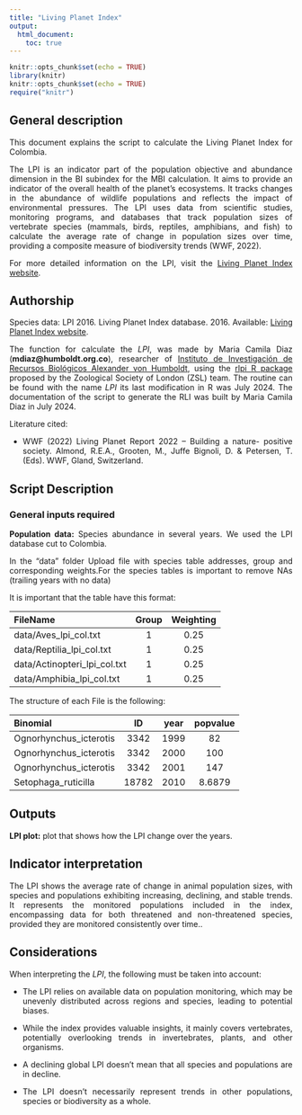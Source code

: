 ```yaml
---
title: "Living Planet Index"
output: 
  html_document:
    toc: true             
---
```


```r
knitr::opts_chunk$set(echo = TRUE)
library(knitr)
knitr::opts_chunk$set(echo = TRUE)
require("knitr")

```

## General description
<div style="text-align: justify">  


This document explains the script to calculate the Living Planet Index for Colombia.

The LPI is an indicator part of the population objective and abundance dimension in the BI subindex for the MBI calculation. It aims to provide an indicator of the overall health of the planet's ecosystems. It tracks changes in the abundance of wildlife populations and reflects the impact of environmental pressures. The LPI uses data from scientific studies, monitoring programs, and databases that track population sizes of vertebrate species (mammals, birds, reptiles, amphibians, and fish) to calculate the average rate of change in population sizes over time, providing a composite measure of biodiversity trends (WWF, 2022). 

For more detailed information on the LPI, visit the [Living Planet Index website](https://www.livingplanetindex.org/).<div/>

## Authorship

<div style="text-align: justify"> Species data: LPI 2016. Living Planet Index database. 2016. Available: [Living Planet Index website](https://www.livingplanetindex.org/).


The function for calculate the *LPI*, was made by Maria Camila Diaz (**mdiaz@humboldt.org.co**), researcher of [Instituto de Investigación de Recursos Biológicos Alexander von Humboldt](http://www.humboldt.org.co/es/), using the [rlpi R package](https://github.com/Zoological-Society-of-London/rlpi/blob/master/README.Rmd) proposed by the Zoological Society of London (ZSL) team. The routine can be found with the name *LPI* its last modification in R was July 2024. The documentation of the script to generate the RLI was built by Maria Camila Diaz in July 2024.


Literature cited:

- WWF (2022) Living Planet Report 2022 – Building a nature- positive society. Almond, R.E.A., Grooten, M., Juffe Bignoli,  D. & Petersen, T. (Eds). WWF, Gland, Switzerland.<div/>


## Script Description
### General inputs required

<div style="text-align: justify">**Population data:** Species abundance in several years. We used the LPI database cut to Colombia.


In the "data" folder Upload file with species table addresses, group and corresponding weights.For the species tables is important to remove NAs (trailing years with no data)

It is important that the table have this format:

| **FileName**                  | **Group**  | **Weighting** |
|:------------------------------|:----------:|:-------------:|
| data/Aves_lpi_col.txt         | 1          | 0.25          |
| data/Reptilia_lpi_col.txt     | 1          | 0.25          |
| data/Actinopteri_lpi_col.txt  | 1          | 0.25          |
| data/Amphibia_lpi_col.txt     | 1          | 0.25          |

The structure of each File is the following:

| **Binomial**            | **ID**  | **year** | **popvalue** |
|:------------------------|:-------:|:--------:|:------------:|
| Ognorhynchus_icterotis  | 3342    | 1999     | 82           |
| Ognorhynchus_icterotis  | 3342    | 2000     | 100          |
| Ognorhynchus_icterotis  | 3342    | 2001     | 147          |
| Setophaga_ruticilla     | 18782   | 2010     | 8.6879       |



## Outputs

<div style="text-align: justify">**LPI plot:** plot that shows how the LPI change over the years.<div/>


## Indicator interpretation

<div style="text-align: justify">The LPI shows the average rate of change in animal population sizes, with species and populations exhibiting increasing, declining, and stable trends. It represents the monitored populations included in the index, encompassing data for both threatened and non-threatened species, provided they are monitored consistently over time..<div/>



## Considerations

<div style="text-align: justify"> When interpreting the *LPI*, the following must be taken into account:

- The LPI relies on available data on population monitoring, which may be unevenly distributed across regions and species, leading to potential biases.

- While the index provides valuable insights, it mainly covers vertebrates, potentially overlooking trends in invertebrates, plants, and other organisms.

- A declining global LPI doesn’t mean that all species and populations are in decline.

- The LPI doesn’t necessarily represent trends in other populations, species or biodiversity as a whole.

